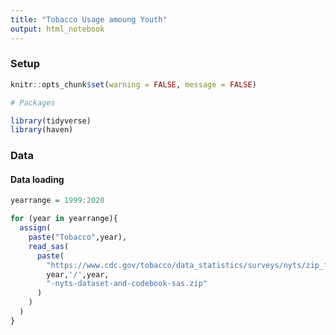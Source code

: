 ```yaml
---
title: "Tobacco Usage amoung Youth"
output: html_notebook
---
```


### Setup
```r
knitr::opts_chunk$set(warning = FALSE, message = FALSE)
```

```r
# Packages 

library(tidyverse)
library(haven)

```

### Data 

#### Data loading

```r

yearrange = 1999:2020

for (year in yearrange){
  assign(
    paste("Tobacco",year),
    read_sas(
      paste(
        "https://www.cdc.gov/tobacco/data_statistics/surveys/nyts/zip_files/",
        year,'/',year,
        "-nyts-dataset-and-codebook-sas.zip"
      )
    )
  )
}
```

